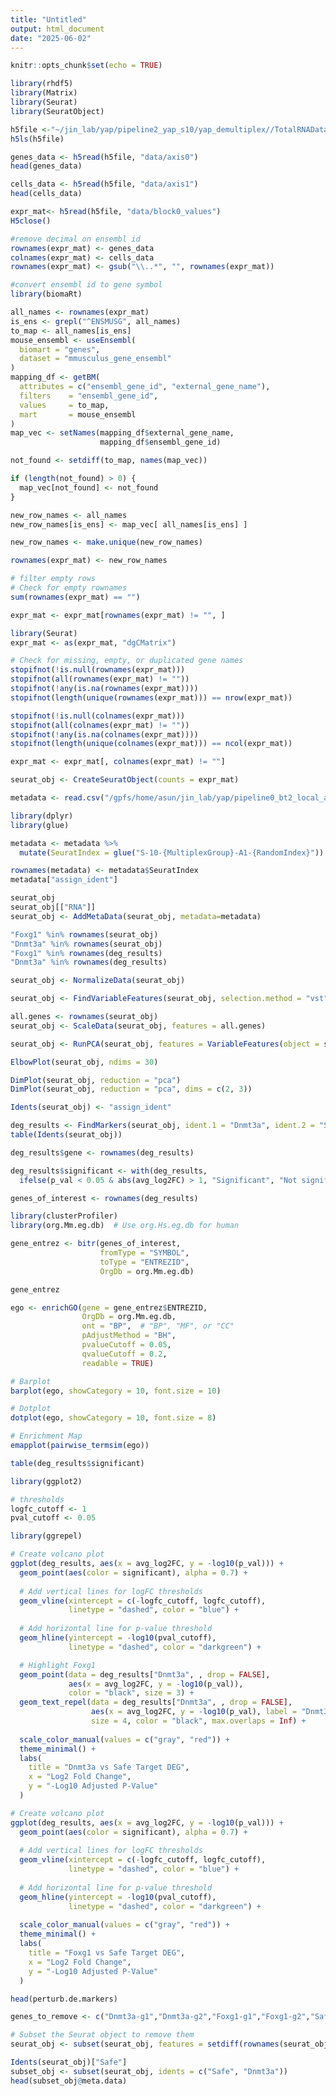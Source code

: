```yaml
---
title: "Untitled"
output: html_document
date: "2025-06-02"
---
```


```r
knitr::opts_chunk$set(echo = TRUE)
```

```r
library(rhdf5)
library(Matrix)
library(Seurat)
library(SeuratObject)

```

```r
h5file <-"~/jin_lab/yap/pipeline2_yap_s10/yap_demultiplex//TotalRNAData.h5"
h5ls(h5file)
```


```r
genes_data <- h5read(h5file, "data/axis0")
head(genes_data)
```

```r
cells_data <- h5read(h5file, "data/axis1")
head(cells_data)
```

```r
expr_mat<- h5read(h5file, "data/block0_values")
H5close()
```

```r
#remove decimal on ensembl id
rownames(expr_mat) <- genes_data
colnames(expr_mat) <- cells_data
rownames(expr_mat) <- gsub("\\..*", "", rownames(expr_mat))
```

```r
#convert ensembl id to gene symbol
library(biomaRt)

all_names <- rownames(expr_mat)
is_ens <- grepl("^ENSMUSG", all_names)
to_map <- all_names[is_ens]
mouse_ensembl <- useEnsembl(
  biomart = "genes", 
  dataset = "mmusculus_gene_ensembl"
)
mapping_df <- getBM(
  attributes = c("ensembl_gene_id", "external_gene_name"),
  filters    = "ensembl_gene_id",
  values     = to_map,
  mart       = mouse_ensembl
)
map_vec <- setNames(mapping_df$external_gene_name,
                    mapping_df$ensembl_gene_id)

not_found <- setdiff(to_map, names(map_vec))

if (length(not_found) > 0) {
  map_vec[not_found] <- not_found
}

new_row_names <- all_names
new_row_names[is_ens] <- map_vec[ all_names[is_ens] ]

new_row_names <- make.unique(new_row_names)

rownames(expr_mat) <- new_row_names

```

```r
# filter empty rows
# Check for empty rownames
sum(rownames(expr_mat) == "")

expr_mat <- expr_mat[rownames(expr_mat) != "", ]

```

```r
library(Seurat)
expr_mat <- as(expr_mat, "dgCMatrix")

# Check for missing, empty, or duplicated gene names
stopifnot(!is.null(rownames(expr_mat)))
stopifnot(all(rownames(expr_mat) != ""))
stopifnot(!any(is.na(rownames(expr_mat))))
stopifnot(length(unique(rownames(expr_mat))) == nrow(expr_mat))

stopifnot(!is.null(colnames(expr_mat)))
stopifnot(all(colnames(expr_mat) != ""))
stopifnot(!any(is.na(colnames(expr_mat))))
stopifnot(length(unique(colnames(expr_mat))) == ncol(expr_mat))

expr_mat <- expr_mat[, colnames(expr_mat) != ""]

seurat_obj <- CreateSeuratObject(counts = expr_mat)

```

```r
metadata <- read.csv("/gpfs/home/asun/jin_lab/yap/pipeline0_bt2_local_alignment/split_s10/S10_metadata_matrix.csv")

library(dplyr)
library(glue)

metadata <- metadata %>%
  mutate(SeuratIndex = glue("S-10-{MultiplexGroup}-A1-{RandomIndex}"))

rownames(metadata) <- metadata$SeuratIndex
metadata["assign_ident"]
```

```r
seurat_obj
seurat_obj[["RNA"]]
seurat_obj <- AddMetaData(seurat_obj, metadata=metadata)

"Foxg1" %in% rownames(seurat_obj)
"Dnmt3a" %in% rownames(seurat_obj)
"Foxg1" %in% rownames(deg_results)
"Dnmt3a" %in% rownames(deg_results)

seurat_obj <- NormalizeData(seurat_obj)

seurat_obj <- FindVariableFeatures(seurat_obj, selection.method = "vst", nfeatures = 2000)

all.genes <- rownames(seurat_obj)
seurat_obj <- ScaleData(seurat_obj, features = all.genes)

seurat_obj <- RunPCA(seurat_obj, features = VariableFeatures(object = seurat_obj))

ElbowPlot(seurat_obj, ndims = 30)

DimPlot(seurat_obj, reduction = "pca")
DimPlot(seurat_obj, reduction = "pca", dims = c(2, 3))

Idents(seurat_obj) <- "assign_ident"

deg_results <- FindMarkers(seurat_obj, ident.1 = "Dnmt3a", ident.2 = "Safe")
table(Idents(seurat_obj))

deg_results$gene <- rownames(deg_results)

deg_results$significant <- with(deg_results, 
  ifelse(p_val < 0.05 & abs(avg_log2FC) > 1, "Significant", "Not significant"))

genes_of_interest <- rownames(deg_results)

library(clusterProfiler)
library(org.Mm.eg.db)  # Use org.Hs.eg.db for human

gene_entrez <- bitr(genes_of_interest, 
                    fromType = "SYMBOL", 
                    toType = "ENTREZID", 
                    OrgDb = org.Mm.eg.db)

gene_entrez

ego <- enrichGO(gene = gene_entrez$ENTREZID,
                OrgDb = org.Mm.eg.db,
                ont = "BP",  # "BP", "MF", or "CC"
                pAdjustMethod = "BH",
                pvalueCutoff = 0.05,
                qvalueCutoff = 0.2,
                readable = TRUE)

# Barplot
barplot(ego, showCategory = 10, font.size = 10)

# Dotplot
dotplot(ego, showCategory = 10, font.size = 8)

# Enrichment Map
emapplot(pairwise_termsim(ego))

table(deg_results$significant)

library(ggplot2)

# thresholds
logfc_cutoff <- 1
pval_cutoff <- 0.05

library(ggrepel)

# Create volcano plot
ggplot(deg_results, aes(x = avg_log2FC, y = -log10(p_val))) +
  geom_point(aes(color = significant), alpha = 0.7) +
  
  # Add vertical lines for logFC thresholds
  geom_vline(xintercept = c(-logfc_cutoff, logfc_cutoff), 
             linetype = "dashed", color = "blue") +
  
  # Add horizontal line for p-value threshold
  geom_hline(yintercept = -log10(pval_cutoff), 
             linetype = "dashed", color = "darkgreen") +

  # Highlight Foxg1
  geom_point(data = deg_results["Dnmt3a", , drop = FALSE],
             aes(x = avg_log2FC, y = -log10(p_val)),
             color = "black", size = 3) +
  geom_text_repel(data = deg_results["Dnmt3a", , drop = FALSE],
                  aes(x = avg_log2FC, y = -log10(p_val), label = "Dnmt3a"),
                  size = 4, color = "black", max.overlaps = Inf) +
  
  scale_color_manual(values = c("gray", "red")) +
  theme_minimal() +
  labs(
    title = "Dnmt3a vs Safe Target DEG",
    x = "Log2 Fold Change",
    y = "-Log10 Adjusted P-Value"
  )

# Create volcano plot
ggplot(deg_results, aes(x = avg_log2FC, y = -log10(p_val))) +
  geom_point(aes(color = significant), alpha = 0.7) +
  
  # Add vertical lines for logFC thresholds
  geom_vline(xintercept = c(-logfc_cutoff, logfc_cutoff), 
             linetype = "dashed", color = "blue") +
  
  # Add horizontal line for p-value threshold
  geom_hline(yintercept = -log10(pval_cutoff), 
             linetype = "dashed", color = "darkgreen") +
  
  scale_color_manual(values = c("gray", "red")) +
  theme_minimal() +
  labs(
    title = "Foxg1 vs Safe Target DEG",
    x = "Log2 Fold Change",
    y = "-Log10 Adjusted P-Value"
  )

head(perturb.de.markers)

genes_to_remove <- c("Dnmt3a-g1","Dnmt3a-g2","Foxg1-g1","Foxg1-g2","Safe-g1","Safe-g2")  # replace with your gene names

# Subset the Seurat object to remove them
seurat_obj <- subset(seurat_obj, features = setdiff(rownames(seurat_obj), genes_to_remove))
```
```r
Idents(seurat_obj)["Safe"]
subset_obj <- subset(seurat_obj, idents = c("Safe", "Dnmt3a"))
head(subset_obj@meta.data)
```



